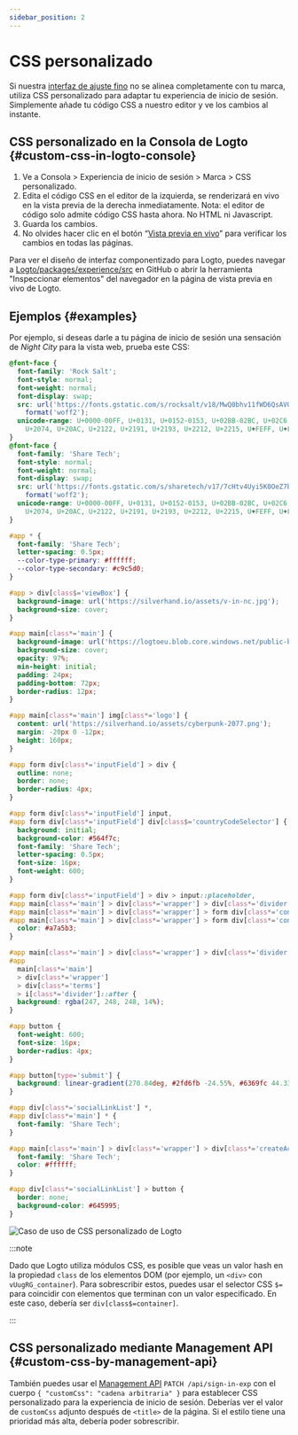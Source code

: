 ```yaml
---
sidebar_position: 2
---
```



# CSS personalizado

Si nuestra [interfaz de ajuste fino](/customization/match-your-brand) no se alinea completamente con tu marca, utiliza CSS personalizado para adaptar tu experiencia de inicio de sesión. Simplemente añade tu código CSS a nuestro editor y ve los cambios al instante.

## CSS personalizado en la Consola de Logto \{#custom-css-in-logto-console}

1. Ve a <CloudLink to="/sign-in-experience/branding">Consola > Experiencia de inicio de sesión > Marca > CSS personalizado</CloudLink>.
2. Edita el código CSS en el editor de la izquierda, se renderizará en vivo en la vista previa de la derecha inmediatamente. Nota: el editor de código solo admite código CSS hasta ahora. No HTML ni Javascript.
3. Guarda los cambios.
4. No olvides hacer clic en el botón “[Vista previa en vivo](/customization/live-preview)” para verificar los cambios en todas las páginas.

Para ver el diseño de interfaz componentizado para Logto, puedes navegar a [Logto/packages/experience/src](https://github.com/logto-io/logto/tree/master/packages/experience/src) en GitHub o abrir la herramienta "Inspeccionar elementos" del navegador en la página de vista previa en vivo de Logto.

## Ejemplos \{#examples}

Por ejemplo, si deseas darle a tu página de inicio de sesión una sensación de _Night City_ para la vista web, prueba este CSS:

```css
@font-face {
  font-family: 'Rock Salt';
  font-style: normal;
  font-weight: normal;
  font-display: swap;
  src: url('https://fonts.gstatic.com/s/rocksalt/v18/MwQ0bhv11fWD6QsAVOZrt0M6p7NGrQ.woff2')
    format('woff2');
  unicode-range: U+0000-00FF, U+0131, U+0152-0153, U+02BB-02BC, U+02C6, U+02DA, U+02DC, U+2000-206F,
    U+2074, U+20AC, U+2122, U+2191, U+2193, U+2212, U+2215, U+FEFF, U+FFFD;
}
@font-face {
  font-family: 'Share Tech';
  font-style: normal;
  font-weight: normal;
  font-display: swap;
  src: url('https://fonts.gstatic.com/s/sharetech/v17/7cHtv4Uyi5K0OeZ7bohU8H0JmBUhfrE.woff2')
    format('woff2');
  unicode-range: U+0000-00FF, U+0131, U+0152-0153, U+02BB-02BC, U+02C6, U+02DA, U+02DC, U+2000-206F,
    U+2074, U+20AC, U+2122, U+2191, U+2193, U+2212, U+2215, U+FEFF, U+FFFD;
}

#app * {
  font-family: 'Share Tech';
  letter-spacing: 0.5px;
  --color-type-primary: #ffffff;
  --color-type-secondary: #c9c5d0;
}

#app > div[class$='viewBox'] {
  background-image: url('https://silverhand.io/assets/v-in-nc.jpg');
  background-size: cover;
}

#app main[class*='main'] {
  background-image: url('https://logtoeu.blob.core.windows.net/public-blobs/g3cp4y/m-g3cp4y/2024/01/02/w9j0x57g/gentle-universe.png');
  background-size: cover;
  opacity: 97%;
  min-height: initial;
  padding: 24px;
  padding-bottom: 72px;
  border-radius: 12px;
}

#app main[class*='main'] img[class*='logo'] {
  content: url('https://silverhand.io/assets/cyberpunk-2077.png');
  margin: -20px 0 -12px;
  height: 160px;
}

#app form div[class*='inputField'] > div {
  outline: none;
  border: none;
  border-radius: 4px;
}

#app form div[class*='inputField'] input,
#app form div[class*='inputField'] div[class$='countryCodeSelector'] {
  background: initial;
  background-color: #564f7c;
  font-family: 'Share Tech';
  letter-spacing: 0.5px;
  font-size: 16px;
  font-weight: 600;
}

#app form div[class*='inputField'] > div > input::placeholder,
#app main[class*='main'] > div[class*='wrapper'] > div[class*='divider'],
#app main[class*='main'] > div[class*='wrapper'] > form div[class*='content'],
#app main[class*='main'] > div[class*='wrapper'] > form div[class*='content'] > span {
  color: #a7a5b3;
}

#app main[class*='main'] > div[class*='wrapper'] > div[class*='divider'] > i[class*='line'],
#app
  main[class*='main']
  > div[class*='wrapper']
  > div[class*='terms']
  > i[class*='divider']::after {
  background: rgba(247, 248, 248, 14%);
}

#app button {
  font-weight: 600;
  font-size: 16px;
  border-radius: 4px;
}

#app button[type='submit'] {
  background: linear-gradient(270.84deg, #2fd6fb -24.55%, #6369fc 44.33%, #a741eb 119.2%), #5d34f2;
}

#app div[class*='socialLinkList'] *,
#app div[class*='main'] * {
  font-family: 'Share Tech';
}

#app main[class*='main'] > div[class*='wrapper'] > div[class*='createAccount'] {
  font-family: 'Share Tech';
  color: #ffffff;
}

#app div[class*='socialLinkList'] > button {
  border: none;
  background-color: #645995;
}
```

<img src={customCssUseCaseImage} alt="Caso de uso de CSS personalizado de Logto" />

:::note

Dado que Logto utiliza módulos CSS, es posible que veas un valor hash en la propiedad `class` de los elementos DOM (por ejemplo, un `<div>` con `vUugRG_container`). Para sobrescribir estos, puedes usar el selector CSS `$=` para coincidir con elementos que terminan con un valor especificado. En este caso, debería ser `div[class$=container]`.

:::

## CSS personalizado mediante Management API \{#custom-css-by-management-api}

También puedes usar el [Management API](https://openapi.logto.io/operation/operation-uploadcustomuiassets) `PATCH /api/sign-in-exp` con el cuerpo `{ "customCss": "cadena arbitraria" }` para establecer CSS personalizado para la experiencia de inicio de sesión. Deberías ver el valor de `customCss` adjunto después de `<title>` de la página. Si el estilo tiene una prioridad más alta, debería poder sobrescribir.
